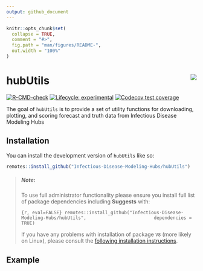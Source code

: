 ```yaml
---
output: github_document
---
```


<!-- README.md is generated from README.Rmd. Please edit that file -->

```r
knitr::opts_chunk$set(
  collapse = TRUE,
  comment = "#>",
  fig.path = "man/figures/README-",
  out.width = "100%"
)
```

# hubUtils <img src="man/figures/logo.png" align="right" />

<!-- badges: start -->
[![R-CMD-check](https://github.com/Infectious-Disease-Modeling-Hubs/hubUtils/actions/workflows/R-CMD-check.yaml/badge.svg)](https://github.com/Infectious-Disease-Modeling-Hubs/hubUtils/actions/workflows/R-CMD-check.yaml)
[![Lifecycle: experimental](https://img.shields.io/badge/lifecycle-experimental-orange.svg)](https://lifecycle.r-lib.org/articles/stages.html#experimental)
[![Codecov test coverage](https://codecov.io/gh/Infectious-Disease-Modeling-Hubs/hubUtils/branch/main/graph/badge.svg)](https://app.codecov.io/gh/Infectious-Disease-Modeling-Hubs/hubUtils?branch=main)
<!-- badges: end -->

The goal of `hubUtils` is to provide a set of utility functions for downloading, plotting, and scoring forecast and truth data from Infectious Disease Modeling Hubs

## Installation

You can install the development version of `hubUtils` like so:

``` r
remotes::install_github("Infectious-Disease-Modeling-Hubs/hubUtils")
```

> #####  **Note:**
>
> To use full administrator functionality please ensure you install full list of package dependencies including **Suggests** with:
>
> ```{r, eval=FALSE}
> remotes::install_github("Infectious-Disease-Modeling-Hubs/hubUtils",
>                         dependencies = TRUE)
> ```
>
> If you have any problems with installation of package `V8` (more likely on Linux), please consult the [following installation instructions](https://github.com/jeroen/V8#installation).



## Example


